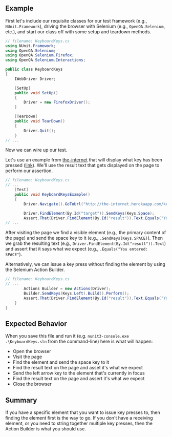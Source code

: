 ## Example

First let's include our requisite classes for our test framework (e.g., `NUnit.Framework`), driving the browser with Selenium (e.g., `OpenQA.Selenium`, etc.), and start our class off with some setup and teardown methods.

```csharp
// filename: KeyboardKeys.cs
using NUnit.Framework;
using OpenQA.Selenium;
using OpenQA.Selenium.Firefox;
using OpenQA.Selenium.Interactions;

public class KeyboardKeys
{
    IWebDriver Driver;

    [SetUp]
    public void SetUp()
    {
        Driver = new FirefoxDriver();
    }

    [TearDown]
    public void TearDown()
    {
        Driver.Quit();
    }
// ...
```

Now we can wire up our test.

Let's use an example from [the-internet](https://github.com/saucelabs/the-internet) that will display what key has been pressed ([link](http://the-internet.herokuapp.com/key_presses)). We'll use the result text that gets displayed on the page to perform our assertion.

```csharp
// filename: KeyboardKeys.cs
// ...
    [Test]
    public void KeyboardKeysExample()
    {
        Driver.Navigate().GoToUrl("http://the-internet.herokuapp.com/key_presses");

        Driver.FindElement(By.Id("target")).SendKeys(Keys.Space);
        Assert.That(Driver.FindElement(By.Id("result")).Text.Equals("You entered: SPACE"));
// ...
```

After visiting the page we find a visible element (e.g., the primary content of the page) and send the space key to it (e.g., `.SendKeys(Keys.SPACE)`). Then we grab the resulting text (e.g., `Driver.FindElement(By.Id("result")).Text`) and assert that it says what we expect (e.g., `.Equals("You entered: SPACE"`).

Alternatively, we can issue a key press without finding the element by using the Selenium Action Builder.

```csharp
// filename: KeyboardKeys.cs
// ...
        Actions Builder = new Actions(Driver);
        Builder.SendKeys(Keys.Left).Build().Perform();
        Assert.That(Driver.FindElement(By.Id("result")).Text.Equals("You entered: LEFT"));
    }
}
```

## Expected Behavior

When you save this file and run it (e.g. `nunit3-console.exe .\KeyboardKeys.sln` from the command-line) here is what will happen:

- Open the browser
- Visit the page
- Find the element and send the space key to it
- Find the result text on the page and asset it's what we expect
- Send the left arrow key to the element that's currently in focus
- Find the result text on the page and assert it's what we expect
- Close the browser

## Summary

If you have a specific element that you want to issue key presses to, then finding the element first is the way to go. If you don't have a receiving element, or you need to string together multiple key presses, then the Action Builder is what you should use.

